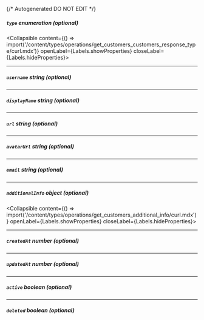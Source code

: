 {/* Autogenerated DO NOT EDIT  */}

##### `type` _enumeration (optional)_
<Collapsible content={() => import('/content/types/operations/get_customers_customers_response_type/curl.mdx')} openLabel={Labels.showProperties} closeLabel={Labels.hideProperties}>
</Collapsible>

---
##### `username` _string (optional)_

---
##### `displayName` _string (optional)_

---
##### `url` _string (optional)_

---
##### `avatarUrl` _string (optional)_

---
##### `email` _string (optional)_

---
##### `additionalInfo` _object (optional)_
<Collapsible content={() => import('/content/types/operations/get_customers_additional_info/curl.mdx')} openLabel={Labels.showProperties} closeLabel={Labels.hideProperties}>
</Collapsible>

---
##### `createdAt` _number (optional)_

---
##### `updatedAt` _number (optional)_

---
##### `active` _boolean (optional)_

---
##### `deleted` _boolean (optional)_


